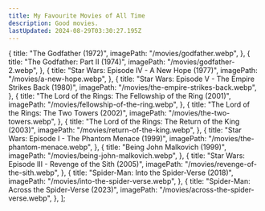 ```yaml
---
title: My Favourite Movies of All Time
description: Good movies.
lastUpdated: 2024-08-29T03:30:27.195Z
---
```



  {
    title: "The Godfather (1972)",
    imagePath: "/movies/godfather.webp",
  },
  {
    title: "The Godfather: Part II (1974)",
    imagePath: "/movies/godfather-2.webp",
  },
  {
    title: "Star Wars: Episode IV - A New Hope (1977)",
    imagePath: "/movies/a-new-hope.webp",
  },
  {
    title: "Star Wars: Episode V - The Empire Strikes Back (1980)",
    imagePath: "/movies/the-empire-strikes-back.webp",
  },
  {
    title: "The Lord of the Rings: The Fellowship of the Ring (2001)",
    imagePath: "/movies/fellowship-of-the-ring.webp",
  },
  {
    title: "The Lord of the Rings: The Two Towers (2002)",
    imagePath: "/movies/the-two-towers.webp",
  },
  {
    title: "The Lord of the Rings: The Return of the King (2003)",
    imagePath: "/movies/return-of-the-king.webp",
  },
  {
    title: "Star Wars: Episode I - The Phantom Menace (1999)",
    imagePath: "/movies/the-phantom-menace.webp",
  },
  {
    title: "Being John Malkovich (1999)",
    imagePath: "/movies/being-john-malkovich.webp",
  },
  {
    title: "Star Wars: Episode III - Revenge of the Sith (2005)",
    imagePath: "/movies/revenge-of-the-sith.webp",
  },
  {
    title: "Spider-Man: Into the Spider-Verse (2018)",
    imagePath: "/movies/into-the-spider-verse.webp",
  },
  {
    title: "Spider-Man: Across the Spider-Verse (2023)",
    imagePath: "/movies/across-the-spider-verse.webp",
  },
];

<Favourites items={favouriteMovies} />
